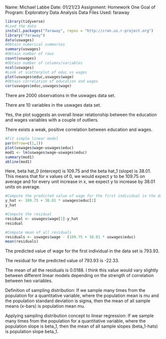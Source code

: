 Name: Michael Labbe 
Date: 01/21/23 
Assignment: Homework One 
Goal of Program: Exploratory Data Analysis 
Data Files Used: faraway

```{r}
library(tidyverse)
#Load the data
install.packages("faraway", repos = "http://cran.us.r-project.org")
library("faraway")
data(uswages)
#Obtain numerical summaries
summary(uswages)
#Obtain number of rows
count(uswages)
#Obtain number of columns/variables
ncol(uswages)
#Look at scatterplot of educ vs wages
plot(uswages$educ,uswages$wage)
#Obtain correlation of education and wages
cor(uswages$educ,uswages$wage)
```

There are 2000 observations in the uswages data set.

There are 10 variables in the uswages data set.

Yes, the plot suggests an overall linear relationship between the education and wages variables with a couple of outliers.

There exists a weak, positive correlation between education and wages.

```{r}
#Fit simple linear model
par(mfrow=c(1,1))
plot(uswages$wage~uswages$educ)
mod1 <- lm(uswages$wage~uswages$educ)
summary(mod1)
abline(mod1)
```
Here, beta hat_0 (intercept) is 109.75 and the beta hat_1 (slope) is 38.01. This means that for x values of 0, we would expect y to be 109.75 on average and for every unit increase in x, we expect y to increase by 38.01 units on average. 


```{r}
#Compute the predicted value of wage for the first individual in the data set
y_hat <- 109.75 + 38.01 * uswages$educ[1]
y_hat

#Compute the residual
residual <- uswages$wage[1]-y_hat
residual

#Compute mean of all residuals
residuals <- uswages$wage - (109.75 + 38.01 * uswages$educ)
mean(residuals)
```
The predicted value of wage for the first individual in the data set is 793.93. 

The residual for the predicted value of 793.93 is -22.33. 

The mean of all the residuals is 0.0188. I think this value would vary slightly between different linear models depending on the strength of correlation between two variables. 

Definition of sampling distribution: If we sample many times from the population for a quantitative variable, where the population mean is mu and the population standard deviation is sigma, then the mean of all sample means (x-bars) is population mean mu. 

Applying sampling distribution concept to linear regression: If we sample many times from the population for a quantitative variable, where the population slope is beta_1, then the mean of all sample slopes (beta_1-hats) is population slope beta_1.


